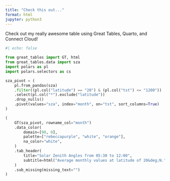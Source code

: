 ```yaml
---
title: "Check this out..."
format: html
jupyter: python3
---
```


Check out my really awesome table using Great Tables, Quarto, and Connect Cloud!

```python
#| echo: false

from great_tables import GT, html
from great_tables.data import sza
import polars as pl
import polars.selectors as cs

sza_pivot = (
    pl.from_pandas(sza)
    .filter((pl.col("latitude") == "20") & (pl.col("tst") <= "1200"))
    .select(pl.col("*").exclude("latitude"))
    .drop_nulls()
    .pivot(values="sza", index="month", on="tst", sort_columns=True)
)

(
    GT(sza_pivot, rowname_col="month")
    .data_color(
        domain=[90, 0],
        palette=["rebeccapurple", "white", "orange"],
        na_color="white",
    )
    .tab_header(
        title="Solar Zenith Angles from 05:30 to 12:00",
        subtitle=html("Average monthly values at latitude of 20&deg;N."),
    )
    .sub_missing(missing_text="")
)

```
